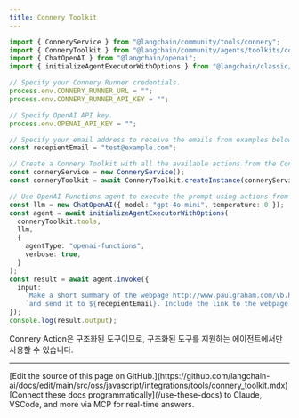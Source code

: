 ```yaml
---
title: Connery Toolkit
---
```


```typescript
import { ConneryService } from "@langchain/community/tools/connery";
import { ConneryToolkit } from "@langchain/community/agents/toolkits/connery";
import { ChatOpenAI } from "@langchain/openai";
import { initializeAgentExecutorWithOptions } from "@langchain/classic/agents";

// Specify your Connery Runner credentials.
process.env.CONNERY_RUNNER_URL = "";
process.env.CONNERY_RUNNER_API_KEY = "";

// Specify OpenAI API key.
process.env.OPENAI_API_KEY = "";

// Specify your email address to receive the emails from examples below.
const recepientEmail = "test@example.com";

// Create a Connery Toolkit with all the available actions from the Connery Runner.
const conneryService = new ConneryService();
const conneryToolkit = await ConneryToolkit.createInstance(conneryService);

// Use OpenAI Functions agent to execute the prompt using actions from the Connery Toolkit.
const llm = new ChatOpenAI({ model: "gpt-4o-mini", temperature: 0 });
const agent = await initializeAgentExecutorWithOptions(
  conneryToolkit.tools,
  llm,
  {
    agentType: "openai-functions",
    verbose: true,
  }
);
const result = await agent.invoke({
  input:
    `Make a short summary of the webpage http://www.paulgraham.com/vb.html in three sentences ` +
    `and send it to ${recepientEmail}. Include the link to the webpage into the body of the email.`,
});
console.log(result.output);
```

<Info>
Connery Action은 구조화된 도구이므로, 구조화된 도구를 지원하는 에이전트에서만 사용할 수 있습니다.
</Info>

---

<Callout icon="pen-to-square" iconType="regular">
    [Edit the source of this page on GitHub.](https://github.com/langchain-ai/docs/edit/main/src/oss/javascript/integrations/tools/connery_toolkit.mdx)
</Callout>
<Tip icon="terminal" iconType="regular">
    [Connect these docs programmatically](/use-these-docs) to Claude, VSCode, and more via MCP for    real-time answers.
</Tip>
